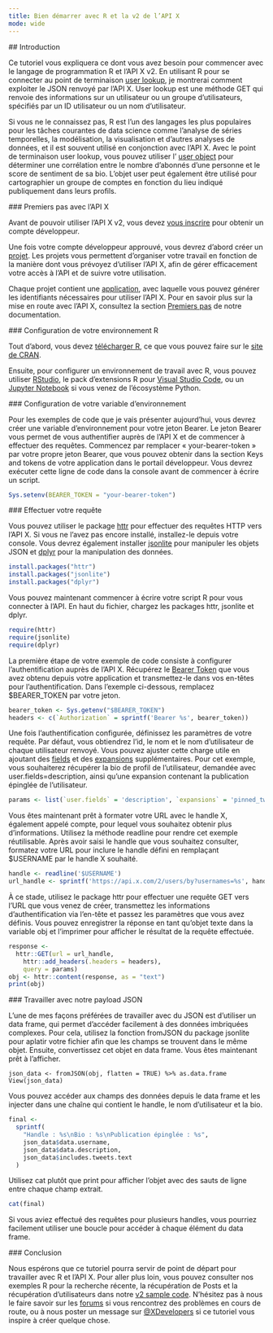 ```yaml
---
title: Bien démarrer avec R et la v2 de l’API X
mode: wide
---
```


<div id="introduction">
  ## Introduction
</div>

Ce tutoriel vous expliquera ce dont vous avez besoin pour commencer avec le
langage de programmation R et l’API X v2. En utilisant R pour se connecter au point de terminaison
[user lookup](/fr/x-api/users/lookup/introduction), je montrerai comment exploiter
le JSON renvoyé par l’API X. User lookup est une méthode GET qui renvoie des
informations sur un utilisateur ou un groupe d’utilisateurs, spécifiés par un ID utilisateur ou un
nom d’utilisateur.

Si vous ne le connaissez pas, R est l’un des langages les plus populaires pour les tâches courantes de
data science comme l’analyse de séries temporelles, la modélisation, la visualisation et d’autres analyses
de données, et il est souvent utilisé en conjonction avec l’API X. Avec le point de terminaison user
lookup, vous pouvez utiliser l’
[user object](/fr/x-api/fundamentals/data-dictionary#user) pour
déterminer une corrélation entre le nombre d’abonnés d’une personne et le
score de sentiment de sa bio. L’objet user peut également être utilisé pour cartographier un groupe de
comptes en fonction du lieu indiqué publiquement dans leurs profils.

<div id="getting-started-with-the-x-api">
  ### Premiers pas avec l’API X
</div>

Avant de pouvoir utiliser l’API X v2, vous devez
[vous inscrire](https://developer.x.com/en/portal/petition/essential/basic-info)
pour obtenir un compte développeur.

Une fois votre compte développeur approuvé, vous devrez d’abord créer un
[projet](/fr/resources/fundamentals/projects). Les projets vous permettent d’organiser votre travail
en fonction de la manière dont vous prévoyez d’utiliser l’API X, afin de gérer efficacement
votre accès à l’API et de suivre votre utilisation.

Chaque projet contient une [application](/fr/resources/fundamentals/developer-apps), avec laquelle vous pouvez
générer les identifiants nécessaires pour utiliser l’API X. Pour en savoir plus
sur la mise en route avec l’API X, consultez la section
[Premiers pas](/fr/x-api/getting-started/about-x-api) de notre
documentation.

<div id="getting-your-r-environment-set-up">
  ### Configuration de votre environnement R
</div>

Tout d’abord, vous devez [télécharger R](https://cloud.r-project.org/), ce que vous pouvez faire
sur le [site de CRAN](https://cran.r-project.org/).

Ensuite, pour configurer un environnement de travail avec R, vous pouvez utiliser
[RStudio](https://www.rstudio.com/), le pack d’extensions R pour
[Visual Studio Code](https://marketplace.visualstudio.com/items?itemName=Ikuyadeu.r-pack),
ou un
[Jupyter Notebook](https://docs.anaconda.com/anaconda/navigator/tutorials/r-lang/)
si vous venez de l’écosystème Python.

<div id="setting-up-your-environment-variable">
  ### Configuration de votre variable d’environnement
</div>

Pour les exemples de code que je vais présenter aujourd’hui, vous devrez créer une
variable d’environnement pour votre jeton Bearer. Le jeton Bearer vous permet
de vous authentifier auprès de l’API X et de commencer à effectuer des requêtes. Commencez par remplacer
« your-bearer-token » par votre propre jeton Bearer, que vous pouvez obtenir dans la
section Keys and tokens de votre application dans le portail développeur. Vous devrez exécuter
cette ligne de code dans la console avant de commencer à écrire un script.

```r
Sys.setenv(BEARER_TOKEN = "your-bearer-token")
```

<div id="making-your-request">
  ### Effectuer votre requête
</div>

Vous pouvez utiliser le package
[httr](https://cran.r-project.org/web/packages/httr/index.html) pour effectuer des requêtes HTTP
vers l’API X. Si vous ne l’avez pas encore installé, installez-le depuis votre console. Vous devrez également installer
[jsonlite](https://cran.r-project.org/web/packages/jsonlite/index.html) pour manipuler
les objets JSON et [dplyr](https://dplyr.tidyverse.org/) pour la
manipulation des données.

```r
install.packages("httr")
install.packages("jsonlite")
install.packages("dplyr")
```

Vous pouvez maintenant commencer à écrire votre script R pour vous connecter à l’API. En haut du
fichier, chargez les packages httr, jsonlite et dplyr.

```r
require(httr)
require(jsonlite)
require(dplyr)
```

La première étape de votre exemple de code consiste à configurer l’authentification auprès de
l’API X. Récupérez le
[Bearer Token](/fr/resources/fundamentals/authentication#using-and-generating-an-app-only-bearer-token) que vous avez obtenu depuis
votre application et transmettez-le dans vos en-têtes pour l’authentification. Dans l’exemple
ci-dessous, remplacez $BEARER_TOKEN par votre jeton.

```r
bearer_token <- Sys.getenv("$BEARER_TOKEN")
headers <- c(`Authorization` = sprintf('Bearer %s', bearer_token))
```

Une fois l’authentification configurée, définissez les paramètres de votre requête.
Par défaut, vous obtiendrez l’id, le nom et le nom d’utilisateur de chaque utilisateur renvoyé.
Vous pouvez ajuster cette charge utile en ajoutant des
[fields](/fr/x-api/fundamentals/fields) et des
[expansions](/fr/x-api/fundamentals/expansions) supplémentaires. Pour cet exemple, vous souhaiterez
récupérer la bio de profil de l’utilisateur, demandée avec user.fields=description,
ainsi qu’une expansion contenant la publication épinglée de l’utilisateur.

```r
params <- list(`user.fields` = 'description', `expansions` = 'pinned_tweet_id')
```

Vous êtes maintenant prêt à formater votre URL avec le handle X, également appelé
compte, pour lequel vous souhaitez obtenir plus d’informations. Utilisez la méthode readline
pour rendre cet exemple réutilisable. Après avoir saisi le handle que vous souhaitez consulter,
formatez votre URL pour inclure le handle défini en remplaçant $USERNAME par
le handle X souhaité.

```r
handle <- readline('$USERNAME')
url_handle <- sprintf('https://api.x.com/2/users/by?usernames=%s', handle)
```

À ce stade, utilisez le package httr pour effectuer une requête GET vers l’URL que vous venez de
créer, transmettez les informations d’authentification via l’en-tête et passez les
paramètres que vous avez définis. Vous pouvez enregistrer la réponse en tant qu’objet texte dans la
variable obj et l’imprimer pour afficher le résultat de la requête effectuée.

```r
response <-
  httr::GET(url = url_handle,
    httr::add_headers(.headers = headers),
    query = params)
obj <- httr::content(response, as = "text")
print(obj)
```

<div id="working-with-our-json-payload">
  ### Travailler avec notre payload JSON
</div>

L’une de mes façons préférées de travailler avec du JSON est d’utiliser un data frame, qui permet d’accéder facilement à des données imbriquées complexes. Pour cela, utilisez la fonction fromJSON du package jsonlite pour aplatir votre fichier afin que les champs se trouvent dans le même objet. Ensuite, convertissez cet objet en data frame. Vous êtes maintenant prêt à l’afficher.

```
json_data <- fromJSON(obj, flatten = TRUE) %>% as.data.frame
View(json_data)
```

Vous pouvez accéder aux champs des données depuis le data frame et les injecter dans une chaîne qui contient le handle, le nom d’utilisateur et la bio.

```r
final <-
  sprintf(
    "Handle : %s\nBio : %s\nPublication épinglée : %s",
    json_data$data.username,
    json_data$data.description,
    json_data$includes.tweets.text
  )
```

Utilisez cat plutôt que print pour afficher l’objet avec des sauts de ligne entre chaque champ extrait.

```r
cat(final)
```

Si vous aviez effectué des requêtes pour plusieurs handles, vous pourriez facilement utiliser une boucle pour accéder à chaque élément du data frame.

<div id="conclusion">
  ### Conclusion
</div>

Nous espérons que ce tutoriel pourra servir de point de départ pour travailler avec R et l’API X. Pour aller plus loin, vous pouvez consulter nos exemples R pour la recherche récente, la récupération de Posts et la récupération d’utilisateurs dans notre
[v2 sample code](https://github.com/xdevplatform). N’hésitez pas à nous le faire savoir sur les
[forums](https://devcommunity.x.com/) si vous rencontrez des problèmes en cours de route, ou à nous poster un message sur [@XDevelopers](https://x.com/XDevelopers) si ce
tutoriel vous inspire à créer quelque chose.